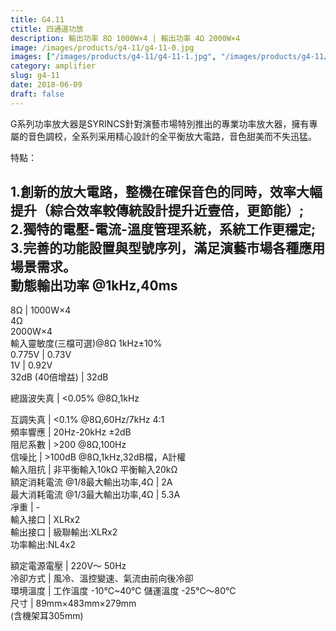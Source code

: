 ```yaml
---
title: G4.11
ctitle: 四通道功放
description: 輸出功率 8Ω 1000W×4 | 輸出功率 4Ω 2000W×4
image: /images/products/g4-11/g4-11-0.jpg
images: ["/images/products/g4-11/g4-11-1.jpg", "/images/products/g4-11/g4-11-2.jpg"]
category: amplifier
slug: g4-11
date: 2018-06-09
draft: false
---
```


G系列功率放大器是SYRINCS針對演藝市場特別推出的專業功率放大器，擁有專屬的音色調校，全系列采用精心設計的全平衡放大電路，音色甜美而不失迅猛。  
  
特點：  
  
1.創新的放大電路，整機在確保音色的同時，效率大幅提升（綜合效率較傳統設計提升近壹倍，更節能）;  
2.獨特的電壓-電流-溫度管理系統，系統工作更穩定;  
3.完善的功能設置與型號序列，滿足演藝市場各種應用場景需求。  
動態輸出功率 @1kHz,40ms  
---  
8Ω  |  1000W×4  
4Ω  
2000W×4  
輸入靈敏度(三檔可選)@8Ω 1kHz±10%  
0.775V  |  0.73V   
1V  |  0.92V   
32dB (40倍增益)  |  32dB  
  
總諧波失真  |  <0.05% @8Ω,1kHz  
  
互調失真  |  <0.1% @8Ω,60Hz/7kHz 4:1   
頻率響應  |  20Hz-20kHz ±2dB   
阻尼系數  |  >200 @8Ω,100Hz   
信噪比  |  >100dB @8Ω,1kHz,32dB檔，A計權   
輸入阻抗  |  非平衡輸入10kΩ 平衡輸入20kΩ   
額定消耗電流 @1/8最大輸出功率,4Ω  |  2A   
最大消耗電流 @1/3最大輸出功率,4Ω  |  5.3A   
凈重  |  \-   
輸入接口  |  XLRx2   
輸出接口  |  級聯輸出:XLRx2  
功率輸出:NL4x2  
  
額定電源電壓  |  220V～ 50Hz   
冷卻方式  |  風冷、溫控變速、氣流由前向後冷卻   
環境溫度  |  工作溫度 -10℃~40℃ 儲運溫度 -25℃～80℃   
尺寸  |  89mm×483mm×279mm  
(含機架耳305mm)


